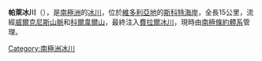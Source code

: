 {{coord|78|2|S|161|19|E|display=title}}

'''帕萊冰川'''（{{lang-en|Palais Glacier}}），是[[南極洲|南極洲]]的[[冰川|冰川]]，位於[[維多利亞地|維多利亞地]]的[[斯科特海岸|斯科特海岸]]，全長15公里，流經[[威爾克尼斯山脈|威爾克尼斯山脈]]和[[科爾韋爾山|科爾韋爾山]]，最終注入[[費拉爾冰川|費拉爾冰川]]，現時由[[南極條約體系|南極條約體系]]管理。

{{DEFAULTSORT:Palais Glacier}}
[[Category:南極洲冰川|Category:南極洲冰川]]


{{ScottCoast-geo-stub}}